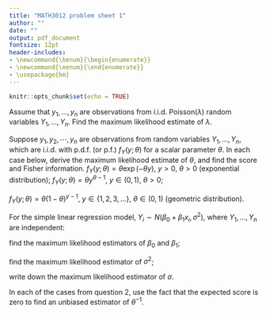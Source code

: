 ```yaml
---
title: "MATH3012 problem sheet 1"
author: ""
date: ""
output: pdf_document
fontsize: 12pt
header-includes:
- \newcommand{\benum}{\begin{enumerate}}
- \newcommand{\eenum}{\end{enumerate}}
- \usepackage{bm}
---
```


```r
knitr::opts_chunk$set(echo = TRUE)
```


\benum

\item Assume that $y_1, \ldots, y_n$ are observations from i.i.d. $\text{Poisson}(\lambda)$ random variables $Y_1, \ldots, Y_n$. 
Find the maximum likelihood estimate of $\lambda$.

\item Suppose $y_1,y_2,\cdots,y_n$ are observations from
random variables $Y_1, \ldots, Y_n$, which are i.i.d. with p.d.f.
(or p.f.) $f_Y(y; \theta)$ for a scalar parameter $\theta$.
In each case below, derive the maximum likelihood estimate of $\theta$,
and find the score and Fisher information.
\benum
\item $f_Y(y; \theta) = \theta \exp(-\theta y)$, $y > 0$, $\theta > 0$ (exponential distribution);
\item $f_Y(y; \theta) = \theta y^{\theta - 1}$, $y \in (0, 1)$, $\theta > 0$;
\item $f_Y(y; \theta) = \theta(1 - \theta)^{y - 1}$, $y \in \{1, 2, 3, \ldots\}$,
$\theta \in (0, 1)$
(geometric distribution).
\eenum

\item For the simple linear regression model, $Y_i \sim N(\beta_0+\beta_1x_i, \sigma^2)$, where $Y_1, \ldots, Y_n$ are independent:
\benum
\item find the maximum likelihood estimators of $\beta_0$ and $\beta_1$;

\item find the maximum likelihood estimator of $\sigma^2$;

\item write down the maximum likelihood estimator of $\sigma$.

\eenum

\item In each of the cases from question 2, use the fact that
the expected score is zero to find an unbiased estimator of $\theta^{-1}$.

\eenum

